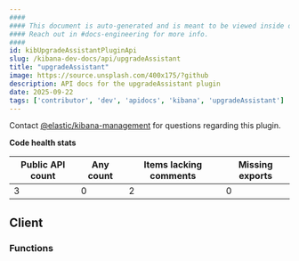 ```yaml
---
####
#### This document is auto-generated and is meant to be viewed inside our experimental, new docs system.
#### Reach out in #docs-engineering for more info.
####
id: kibUpgradeAssistantPluginApi
slug: /kibana-dev-docs/api/upgradeAssistant
title: "upgradeAssistant"
image: https://source.unsplash.com/400x175/?github
description: API docs for the upgradeAssistant plugin
date: 2025-09-22
tags: ['contributor', 'dev', 'apidocs', 'kibana', 'upgradeAssistant']
---
```




Contact [@elastic/kibana-management](https://github.com/orgs/elastic/teams/kibana-management) for questions regarding this plugin.

**Code health stats**

| Public API count  | Any count | Items lacking comments | Missing exports |
|-------------------|-----------|------------------------|-----------------|
| 3 | 0 | 2 | 0 |

## Client

### Functions
<DocDefinitionList data={upgradeAssistantObj.client.functions}/>

